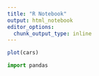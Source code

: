 ```yaml
---
title: "R Notebook"
output: html_notebook
editor_options: 
  chunk_output_type: inline
---
```



```r
plot(cars)
```

```python
import pandas
```

